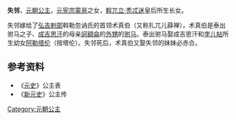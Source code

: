 {{東亞女性歷史人物
| 名稱=失邻
| 身份=[[元朝|元朝]]公主
| 畫像=
| 說明=
| 姓名=失邻
| 封爵=[[公主|公主]]
| 位號=
| 封號=昌国大长公主
| 出生年=
| 逝世年=
| 諡號=
| 父親=[[蒙哥|蒙哥]]
| 母親=[[斡兀立·秃忒迷|斡兀立·秃忒迷]]
| 兄弟=[[班秃|班秃]]、[[阿速歹|阿速歹]]、[[玉龙答失|玉龙答失]]、[[昔里吉|昔里吉]]、[[辩都|辩都]]
| 姊妹=[[伯雅倫|伯雅倫]]、[[必赤合|必赤合]]
| 夫=术真伯
| 夫之父=泰出
|}}
'''失邻'''，[[元朝|元朝]][[公主|公主]]，[[元宪宗|元宪宗]][[蒙哥|蒙哥]]之女，[[斡兀立·秃忒迷|斡兀立·秃忒迷]]皇后所生长女。

失邻嫁给了[[弘吉剌部|弘吉剌部]]斡勒忽讷氏的首领术真伯（又称扎兀儿薛禅），术真伯是泰出驸马之子、[[成吉思汗|成吉思汗]]的母亲[[訶額侖|訶額侖]]的[[外甥|外甥]]的[[驸马|驸马]]。泰出驸马娶成吉思汗和[[孛儿帖|孛儿帖]]所生幼女[[阿勒塔伦|阿勒塔伦]]（按塔伦）。失邻死后，术真伯又娶失邻的妹妹必赤合。
==参考资料==
*《[[元史|元史]]》公主表
*《[[新元史|新元史]]》公主传

{{元朝人物小作品}}
[[Category:元朝公主|Category:元朝公主]]